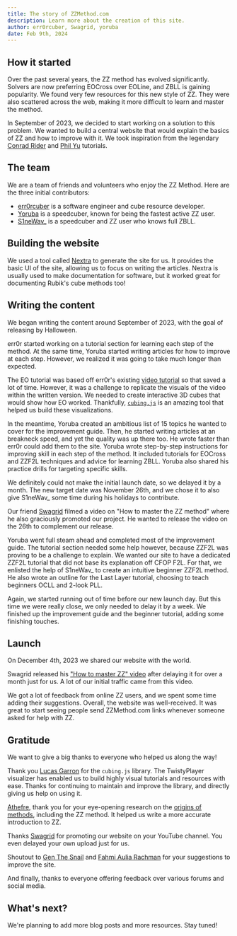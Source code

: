```yaml
---
title: The story of ZZMethod.com
description: Learn more about the creation of this site.
author: err0rcuber, Swagrid, yoruba
date: Feb 9th, 2024
---
```



## How it started

Over the past several years, the ZZ method has evolved significantly.
Solvers are now preferring EOCross over EOLine, and ZBLL is gaining popularity.
We found very few resources for this new style of ZZ.
They were also scattered across the web, making it more difficult to learn and master the method.

In September of 2023, we decided to start working on a solution to this problem.
We wanted to build a central website that would explain the basics of ZZ and how to improve with it.
We took inspiration from the legendary [Conrad Rider](http://cube.rider.biz/zz.php) and [Phil Yu](https://www.youtube.com/watch?v=Q9f-uHyHeQs&list=PLD9771CF83F13B110) tutorials.

## The team

We are a team of friends and volunteers who enjoy the ZZ Method.
Here are the three initial contributors:

- [err0rcuber](https://www.youtube.com/@err0rcuber) is a software engineer and cube resource developer.
- [Yoruba](https://www.youtube.com/@yoruba7807) is a speedcuber, known for being the fastest active ZZ user.
- [S1neWav\_](https://www.youtube.com/@S1neWav_) is a speedcuber and ZZ user who knows full ZBLL.

## Building the website

We used a tool called [Nextra](https://nextra.site/) to generate the site for us.
It provides the basic UI of the site, allowing us to focus on writing the articles.
Nextra is usually used to make documentation for software, but it worked great for documenting Rubik's cube methods too!

## Writing the content

We began writing the content around September of 2023, with the goal of releasing by Halloween.

err0r started working on a tutorial section for learning each step of the method.
At the same time, Yoruba started writing articles for how to improve at each step.
However, we realized it was going to take much longer than expected.

The EO tutorial was based off err0r's existing [video tutorial](https://www.youtube.com/watch?v=fxwVmTI5nGM) so that saved a lot of time.
However, it was a challenge to replicate the visuals of the video within the written version.
We needed to create interactive 3D cubes that would show how EO worked.
Thankfully, [`cubing.js`](https://js.cubing.net/cubing/) is an amazing tool that helped us build these visualizations.

<TwistyPlayer
  background="none"
  controlPanel="none"
  experimentalStickering="picture"
  experimentalSprite="/assets/orbits.png"
  experimentalHintSprite="/assets/orbits.png"
/>

In the meantime, Yoruba created an ambitious list of 15 topics he wanted to cover for the improvement guide.
Then, he started writing articles at an breakneck speed, and yet the quality was up there too.
He wrote faster than err0r could add them to the site.
Yoruba wrote step-by-step instructions for improving skill in each step of the method.
It included tutorials for EOCross and ZZF2L techniques and advice for learning ZBLL.
Yoruba also shared his practice drills for targeting specific skills.

We definitely could not make the initial launch date, so we delayed it by a month.
The new target date was November 26th, and we chose it to also give S1neWav\_ some time during his holidays to contribute.

Our friend [Swagrid](https://www.youtube.com/@SwagridCubing/) filmed a video on "How to master the ZZ method" where he also graciously promoted our project.
He wanted to release the video on the 26th to complement our release.

Yoruba went full steam ahead and completed most of the improvement guide.
The tutorial section needed some help however, because ZZF2L was proving to be a challenge to explain.
We wanted our site to have a dedicated ZZF2L tutorial that did not base its explanation off CFOP F2L.
For that, we enlisted the help of S1neWav\_ to create an intuitive beginner ZZF2L method.
He also wrote an outline for the Last Layer tutorial, choosing to teach beginners OCLL and 2-look PLL.

Again, we started running out of time before our new launch day.
But this time we were really close, we only needed to delay it by a week.
We finished up the improvement guide and the beginner tutorial, adding some finishing touches.

## Launch

On December 4th, 2023 we shared our website with the world.

Swagrid released his ["How to master ZZ" video](https://www.youtube.com/watch?v=vNgkGSNssxE) after delaying it for over a month just for us.
A lot of our initial traffic came from this video.

We got a lot of feedback from online ZZ users, and we spent some time adding their suggestions.
Overall, the website was well-received.
It was great to start seeing people send ZZMethod.com links whenever someone asked for help with ZZ.

## Gratitude

We want to give a big thanks to everyone who helped us along the way!

Thank you [Lucas Garron](https://garron.net/) for the `cubing.js` library.
The TwistyPlayer visualizer has enabled us to build highly visual tutorials and resources with ease.
Thanks for continuing to maintain and improve the library, and directly giving us help on using it.

[Athefre](https://sites.google.com/site/athefre), thank you for your eye-opening research on the [origins of methods](https://sites.google.com/view/methodlibrary/home), including the ZZ method.
It helped us write a more accurate introduction to ZZ.

Thanks [Swagrid](https://www.youtube.com/@SwagridCubing/) for promoting our website on your YouTube channel.
You even delayed your own upload just for us.

Shoutout to [Gen The Snail](https://www.youtube.com/@GenTheSnail) and [Fahmi Aulia Rachman](https://www.youtube.com/@UNOFahmiAR) for your suggestions to improve the site.

And finally, thanks to everyone offering feedback over various forums and social media.

## What's next?

We're planning to add more blog posts and more resources.
Stay tuned!
